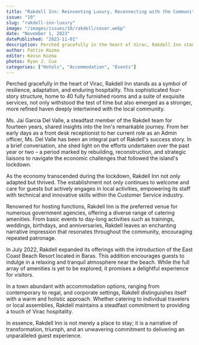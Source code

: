 ```yaml
---
title: "Rakdell Inn: Reinventing Luxury, Reconnecting with the Community"
issue: "10"
slug: "rakdell-inn-luxury"
image: "/images/issues/10/rakdell/cover.webp"
date: "November 1, 2023"
datePublished: "2023-11-01"
description: Perched gracefully in the heart of Virac, Rakdell Inn stands as a symbol of resilience, adaptation, and enduring hospitality.
author: Pattie Kozma
editor: Kevin Kozma
photos: Ryan J. Cua
categories: ["Hotels", "Accommodation", "Events"]
---
```


Perched gracefully in the heart of Virac, Rakdell Inn stands as a symbol of resilience, adaptation, and enduring hospitality. This sophisticated four-story structure, home to 40 fully furnished rooms and a suite of exquisite services, not only withstood the test of time but also emerged as a stronger, more refined haven deeply intertwined with the local community.

Ms. Jai Garcia Del Valle, a steadfast member of the Rakdell team for fourteen years, shared insights into the Inn's remarkable journey. From her early days as a front desk receptionist to her current role as an Admin officer, Ms. Del Valle has been an integral part of Rakdell's success story. In a brief conversation, she shed light on the efforts undertaken over the past year or two – a period marked by rebuilding, reconstruction, and strategic liaisons to navigate the economic challenges that followed the island's lockdown.

<BlogImage
  width="1000"
  height="1000"
  className="w-full"
  src="/images/issues/10/rakdell/image-3.webp"
  alt="The front desk and lobby of Rakdell Inn"
/>

As the economy transcended during the lockdown, Rakdell Inn not only adapted but thrived. The establishment not only continues to welcome and care for guests but actively engages in local activities, empowering its staff with technical and innovative skills within the Customer Service industry.

Renowned for hosting functions, Rakdell Inn is the preferred venue for numerous government agencies, offering a diverse range of catering amenities. From basic events to day-long activities such as trainings, weddings, birthdays, and anniversaries, Rakdell leaves an enchanting narrative impression that resonates throughout the community, encouraging repeated patronage.

<BlogImage
  width="1000"
  height="1000"
  className="w-full"
  src="/images/issues/10/rakdell/image-4.webp"
  alt="The function hall of Rakdell where many events are held"
/>

In July 2022, Rakdell expanded its offerings with the introduction of the East Coast Beach Resort located in Baras. This addition encourages guests to indulge in a relaxing and tranquil atmosphere near the beach. While the full array of amenities is yet to be explored, it promises a delightful experience for visitors.

<TwoColumn>
  <BlogImage
    width="1000"
    height="1000"
    className="w-full"
    src="/images/issues/10/rakdell/image-1.webp"
    alt="Scenes of the inside of Rakdell's rooms"
  />
  <BlogImage
    width="1000"
    height="1000"
    className="w-full"
    src="/images/issues/10/rakdell/image-2.webp"
    alt="Scenes of the inside of Rakdell's rooms"
  />
</TwoColumn>

<BlogImage
  width="1000"
  height="1000"
  className="w-full"
  src="/images/issues/10/rakdell/image-5.webp"
  alt="Scenes of the inside of Rakdell's rooms"
/>

In a town abundant with accommodation options, ranging from contemporary to regal,
and corporate settings, Rakdell distinguishes itself with a warm and holistic approach.
Whether catering to individual travelers or local assemblies, Rakdell maintains a
steadfast commitment to providing a touch of Virac hospitality.

In essence, Rakdell Inn is not merely a place to stay; it is a narrative of transformation, triumph, and an unwavering commitment to delivering an unparalleled guest experience.
